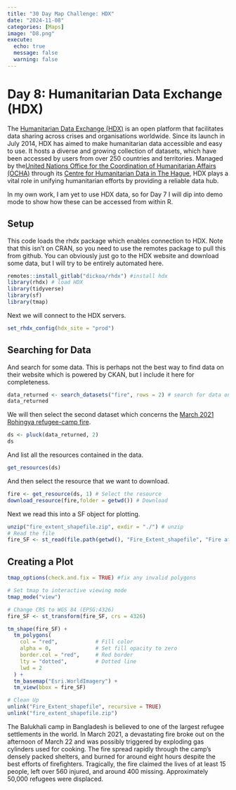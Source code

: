 ```yaml
---
title: "30 Day Map Challenge: HDX"
date: "2024-11-08"
categories: [Maps]
image: "D8.png"
execute:
  echo: true
  message: false
  warning: false
---
```


# Day 8: Humanitarian Data Exchange (HDX)

The [Humanitarian Data Exchange (HDX)](https://data.humdata.org/) is an open platform that facilitates data sharing across crises and organisations worldwide. Since its launch in July 2014, HDX has aimed to make humanitarian data accessible and easy to use. It hosts a diverse and growing collection of datasets, which have been accessed by users from over 250 countries and territories. Managed by the[United Nations Office for the Coordination of Humanitarian Affairs (OCHA)](https://www.unocha.org/) through its [Centre for Humanitarian Data in The Hague](https://centre.humdata.org/), HDX plays a vital role in unifying humanitarian efforts by providing a reliable data hub.

In my own work, I am yet to use HDX data, so for Day 7 I will dip into demo mode to show how these can be accessed from within R.

## Setup

This code loads the rhdx package which enables connection to HDX. Note that this isn't on CRAN, so you need to use the remotes package to pull this from github. You can obviously just go to the HDX website and download some data, but I will try to be entirely automated here.

```r
remotes::install_gitlab("dickoa/rhdx") #install hdx
library(rhdx) # load HDX
library(tidyverse)
library(sf)
library(tmap)
```

Next we will connect to the HDX servers.

```r
set_rhdx_config(hdx_site = "prod")
```

## Searching for Data

And search for some data. This is perhaps not the best way to find data on their website which is powered by CKAN, but I include it here for completeness.

```r
data_returned <- search_datasets("fire", rows = 2) # search for data on HDX
data_returned
```

We will then select the second dataset which concerns the [March 2021 Rohingya refugee-camp fire](https://en.wikipedia.org/wiki/March_2021_Rohingya_refugee-camp_fire).

```r
ds <- pluck(data_returned, 2)
ds
```

And list all the resources contained in the data.

```r
get_resources(ds)

```

And then select the resource that we want to download.

```r

fire <- get_resource(ds, 1) # Select the resource
download_resource(fire,folder = getwd()) # Download
```

Next we read this into a SF object for plotting.

```r
unzip("fire_extent_shapefile.zip", exdir = "./") # unzip
# Read the file
fire_SF <- st_read(file.path(getwd(), "Fire_Extent_shapefile", "Fire affcted area.shp"))
```

## Creating a Plot

```r

tmap_options(check.and.fix = TRUE) #fix any invalid polygons

# Set tmap to interactive viewing mode
tmap_mode("view")

# Change CRS to WGS 84 (EPSG:4326)
fire_SF <- st_transform(fire_SF, crs = 4326)

tm_shape(fire_SF) +
  tm_polygons(
    col = "red",            # Fill color
    alpha = 0,              # Set fill opacity to zero
    border.col = "red",     # Red border
    lty = "dotted",         # Dotted line
    lwd = 2
  ) +
  tm_basemap("Esri.WorldImagery") +
  tm_view(bbox = fire_SF)

```

```r
# Clean Up
unlink("Fire_Extent_shapefile", recursive = TRUE)
unlink("fire_extent_shapefile.zip")
```

The Balukhali camp in Bangladesh is believed to one of the largest refugee settlements in the world. In March 2021, a devastating fire broke out on the afternoon of March 22 and was possibly triggered by exploding gas cylinders used for cooking. The fire spread rapidly through the camp's densely packed shelters, and burned for around eight hours despite the best efforts of firefighters. Tragically, the fire claimed the lives of at least 15 people, left over 560 injured, and around 400 missing. Approximately 50,000 refugees were displaced.
